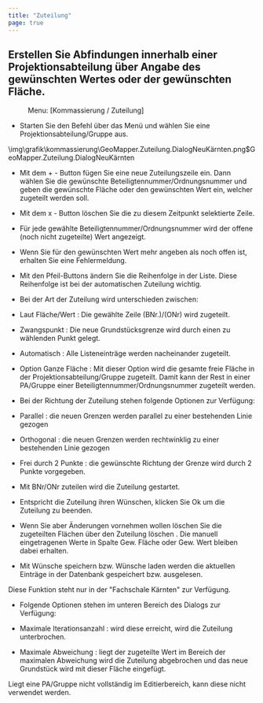 ```yaml
---
title: "Zuteilung"
page: true
---
```

## Erstellen Sie Abfindungen innerhalb einer Projektionsabteilung &#252;ber Angabe des gew&#252;nschten Wertes oder der gew&#252;nschten Fl&#228;che.
<GeoMapper> <Menu> Menu: [Kommassierung / Zuteilung] </Menu> 


- Starten Sie den Befehl &#252;ber das Men&#252; und w&#228;hlen Sie eine Projektionsabteilung/Gruppe aus.





<Image>\img\grafik\kommassierung\GeoMapper.Zuteilung.DialogNeuKärnten.png$GeoMapper.Zuteilung.DialogNeuKärnten</Image>

- Mit dem <Border> + </Border>  - Button f&#252;gen Sie eine neue Zuteilungszeile ein. Dann w&#228;hlen Sie die gew&#252;nschte Beteiligtennummer/Ordnungsnummer und geben die gew&#252;nschte Fl&#228;che oder den gew&#252;nschten Wert ein, welcher zugeteilt werden soll.


- Mit dem <Border> x </Border>  - Button l&#246;schen Sie die zu diesem Zeitpunkt selektierte Zeile.


- F&#252;r jede gew&#228;hlte Beteiligtennummer/Ordnungsnummer wird der offene (noch nicht zugeteilte) Wert angezeigt.


- Wenn Sie f&#252;r den gew&#252;nschten Wert mehr angeben als noch offen ist, erhalten Sie eine Fehlermeldung.








- Mit den Pfeil-Buttons &#228;ndern Sie die Reihenfolge in der Liste. Diese Reihenfolge ist bei der automatischen Zuteilung wichtig.






- Bei der Art der Zuteilung wird unterschieden zwischen:


- Laut <Italic> Fl&#228;che/Wert </Italic> : Die gew&#228;hlte Zeile (BNr.)/(ONr) wird zugeteilt.


- <Italic> Zwangspunkt </Italic> : Die neue Grundst&#252;cksgrenze wird durch einen zu w&#228;hlenden Punkt gelegt.


- <Italic> Automatisch </Italic> : Alle Listeneintr&#228;ge werden nacheinander zugeteilt.


- Option <Italic> Ganze Fl&#228;che </Italic> : Mit dieser Option wird die gesamte freie Fl&#228;che in der Projektionsabteilung/Gruppe zugeteilt. Damit kann der Rest in einer PA/Gruppe einer Beteiligtennummer/Ordnungsnummer zugeteilt werden.








- Bei der Richtung der Zuteilung stehen folgende Optionen zur Verf&#252;gung:


- <Italic> Parallel </Italic> : die neuen Grenzen werden parallel zu einer bestehenden Linie gezogen


- <Italic> Orthogonal </Italic> : die neuen Grenzen werden rechtwinklig zu einer bestehenden Linie gezogen


- <Italic> Frei durch 2 Punkte </Italic> : die gew&#252;nschte Richtung der Grenze wird durch 2 Punkte vorgegeben.








- Mit <Border> BNr/ONr zuteilen </Border>  wird die Zuteilung gestartet.


- Entspricht die Zuteilung ihren W&#252;nschen, klicken Sie <Border> Ok </Border>  um die Zuteilung zu beenden.


- Wenn Sie aber &#196;nderungen vornehmen wollen l&#246;schen Sie die zugeteilten Fl&#228;chen &#252;ber den <Border> Zuteilung löschen </Border> . Die manuell eingetragenen Werte in Spalte <Italic> Gew. Fl&#228;che </Italic>  oder <Italic> Gew. Wert </Italic>  bleiben dabei erhalten.








- Mit <Border>Wünsche  speichern</Border>  bzw. <Border>Wünsche laden</Border>  werden die aktuellen Eintr&#228;ge in der Datenbank gespeichert bzw. ausgelesen.



<Warning>
Diese Funktion steht nur in der &quot;Fachschale K&#228;rnten&quot; zur Verf&#252;gung. 

</Warning>




- Folgende Optionen stehen im unteren Bereich des Dialogs zur Verf&#252;gung:

- <Italic> Maximale Iterationsanzahl </Italic> :  wird diese erreicht, wird die Zuteilung unterbrochen.

- <Italic> Maximale Abweichung </Italic> :  liegt der zugeteilte Wert im Bereich der maximalen Abweichung wird die Zuteilung abgebrochen und das neue Grundst&#252;ck wird mit dieser Fl&#228;che eingef&#252;gt.






<Warning>
Liegt eine PA/Gruppe nicht vollst&#228;ndig im Editierbereich, kann diese nicht verwendet werden.
</Warning>



</GeoMapper>
